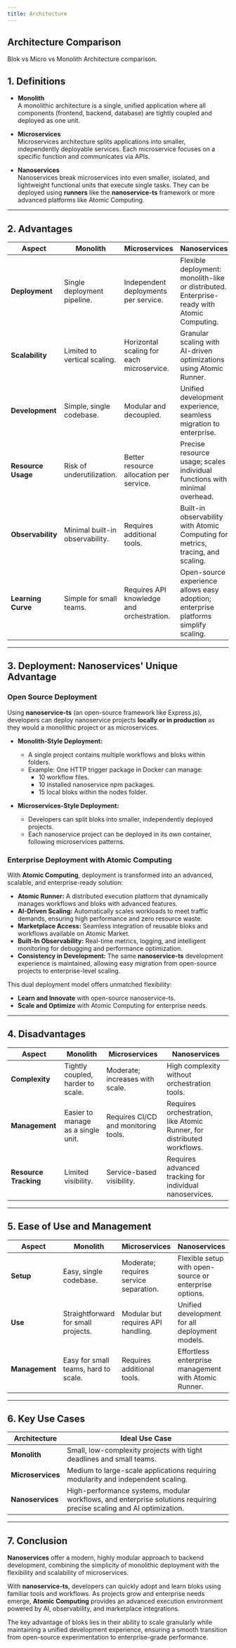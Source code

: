 ```yaml
---
title: Architecture
---
```


## Architecture Comparison
Blok vs Micro vs Monolith Architecture comparison.

## **1. Definitions**

- **Monolith**  
  A monolithic architecture is a single, unified application where all components (frontend, backend, database) are tightly coupled and deployed as one unit.

- **Microservices**  
  Microservices architecture splits applications into smaller, independently deployable services. Each microservice focuses on a specific function and communicates via APIs.

- **Nanoservices**  
  Nanoservices break microservices into even smaller, isolated, and lightweight functional units that execute single tasks. They can be deployed using **runners** like the **nanoservice-ts** framework or more advanced platforms like Atomic Computing.

---

## **2. Advantages**

| **Aspect**            | **Monolith**                              | **Microservices**                        | **Nanoservices**                                                                 |
|------------------------|-------------------------------------------|------------------------------------------|---------------------------------------------------------------------------------|
| **Deployment**        | Single deployment pipeline.               | Independent deployments per service.     | Flexible deployment: monolith-like or distributed. Enterprise-ready with Atomic Computing. |
| **Scalability**       | Limited to vertical scaling.              | Horizontal scaling for each microservice.| Granular scaling with AI-driven optimizations using Atomic Runner.              |
| **Development**       | Simple, single codebase.                  | Modular and decoupled.                   | Unified development experience, seamless migration to enterprise.               |
| **Resource Usage**    | Risk of underutilization.                 | Better resource allocation per service.  | Precise resource usage; scales individual functions with minimal overhead.      |
| **Observability**     | Minimal built-in observability.           | Requires additional tools.               | Built-in observability with Atomic Computing for metrics, tracing, and scaling. |
| **Learning Curve**    | Simple for small teams.                   | Requires API knowledge and orchestration.| Open-source experience allows easy adoption; enterprise platforms simplify scaling. |

---

## **3. Deployment: Nanoservices' Unique Advantage**

### **Open Source Deployment**
Using **nanoservice-ts** (an open-source framework like Express.js), developers can deploy nanoservice projects **locally or in production** as they would a monolithic project or as microservices.

- **Monolith-Style Deployment:**  
  - A single project contains multiple workflows and bloks within folders.  
  - Example: One HTTP trigger package in Docker can manage:  
    - 10 workflow files.  
    - 10 installed nanoservice npm packages.  
    - 15 local bloks within the nodes folder.

- **Microservices-Style Deployment:**  
  - Developers can split bloks into smaller, independently deployed projects.  
  - Each nanoservice project can be deployed in its own container, following microservices patterns.

### **Enterprise Deployment with Atomic Computing**  
With **Atomic Computing**, deployment is transformed into an advanced, scalable, and enterprise-ready solution:  
- **Atomic Runner:** A distributed execution platform that dynamically manages workflows and bloks with advanced features.  
- **AI-Driven Scaling:** Automatically scales workloads to meet traffic demands, ensuring high performance and zero resource waste.  
- **Marketplace Access:** Seamless integration of reusable bloks and workflows available on Atomic Market.  
- **Built-In Observability:** Real-time metrics, logging, and intelligent monitoring for debugging and performance optimization.  
- **Consistency in Development:** The same **nanoservice-ts** development experience is maintained, allowing easy migration from open-source projects to enterprise-level scaling.

This dual deployment model offers unmatched flexibility:  
- **Learn and Innovate** with open-source nanoservice-ts.  
- **Scale and Optimize** with Atomic Computing for enterprise needs.

---

## **4. Disadvantages**

| **Aspect**            | **Monolith**                          | **Microservices**                     | **Nanoservices**                          |
|------------------------|---------------------------------------|---------------------------------------|-------------------------------------------|
| **Complexity**        | Tightly coupled, harder to scale.     | Moderate; increases with scale.       | High complexity without orchestration tools. |
| **Management**        | Easier to manage as a single unit.    | Requires CI/CD and monitoring tools.  | Requires orchestration, like Atomic Runner, for distributed workflows. |
| **Resource Tracking** | Limited visibility.                   | Service-based visibility.             | Requires advanced tracking for individual nanoservices. |

---

## **5. Ease of Use and Management**

| **Aspect**                | **Monolith**                           | **Microservices**                    | **Nanoservices**                          |
|----------------------------|----------------------------------------|--------------------------------------|-------------------------------------------|
| **Setup**                 | Easy, single codebase.                 | Moderate; requires service separation.| Flexible setup with open-source or enterprise options.|
| **Use**                   | Straightforward for small projects.    | Modular but requires API handling.   | Unified development for all deployment models.|
| **Management**            | Easy for small teams, hard to scale.   | Requires additional tools.           | Effortless enterprise management with Atomic Runner.|

---

## **6. Key Use Cases**

| **Architecture** | **Ideal Use Case**                                                                 |
|-------------------|-----------------------------------------------------------------------------------|
| **Monolith**      | Small, low-complexity projects with tight deadlines and small teams.             |
| **Microservices** | Medium to large-scale applications requiring modularity and independent scaling. |
| **Nanoservices**  | High-performance systems, modular workflows, and enterprise solutions requiring precise scaling and AI optimization. |

---

## **7. Conclusion**

**Nanoservices** offer a modern, highly modular approach to backend development, combining the simplicity of monolithic deployment with the flexibility and scalability of microservices.  

With **nanoservice-ts**, developers can quickly adopt and learn bloks using familiar tools and workflows. As projects grow and enterprise needs emerge, **Atomic Computing** provides an advanced execution environment powered by AI, observability, and marketplace integrations.

The key advantage of bloks lies in their ability to scale granularly while maintaining a unified development experience, ensuring a smooth transition from open-source experimentation to enterprise-grade performance.